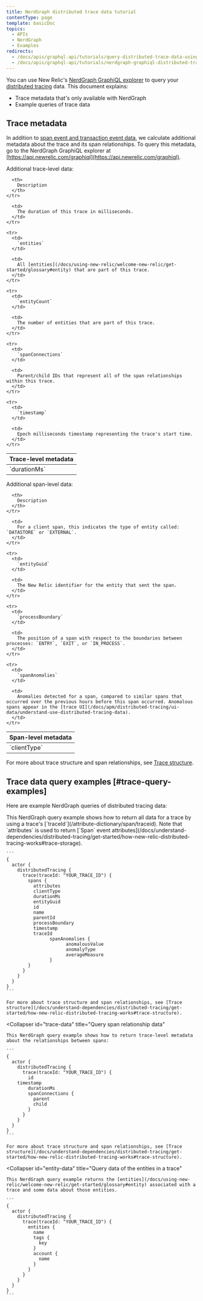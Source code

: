 ```yaml
---
title: NerdGraph distributed trace data tutorial
contentType: page
template: basicDoc
topics:
  - APIs
  - NerdGraph
  - Examples
redirects:
  - /docs/apis/graphql-api/tutorials/query-distributed-trace-data-using-graphql-api
  - /docs/apis/graphql-api/tutorials/nerdgraph-graphiql-distributed-trace-data-tutorial
---
```


You can use New Relic's [NerdGraph GraphiQL explorer](https://api.newrelic.com/graphiql) to query your [distributed tracing](/docs/understand-dependencies/distributed-tracing/get-started/introduction-distributed-tracing) data. This document explains:

* Trace metadata that's only available with NerdGraph
* Example queries of trace data

## Trace metadata

In addition to [span event and transaction event data](/docs/understand-dependencies/distributed-tracing/get-started/how-new-relic-distributed-tracing-works#trace-structure), we calculate additional metadata about the trace and its span relationships. To query this metadata, go to the NerdGraph GraphiQL explorer at [https://api.newrelic.com/graphiql](https://api.newrelic.com/graphiql).

Additional trace-level data:

<Table>
  <thead>
    <tr>
      <th style={{ width: "180px" }}>
        Trace-level metadata
      </th>

      <th>
        Description
      </th>
    </tr>
  </thead>

  <tbody>
    <tr>
      <td>
        `durationMs`
      </td>

      <td>
        The duration of this trace in milliseconds.
      </td>
    </tr>

    <tr>
      <td>
        `entities`
      </td>

      <td>
        All [entities](/docs/using-new-relic/welcome-new-relic/get-started/glossary#entity) that are part of this trace.
      </td>
    </tr>

    <tr>
      <td>
        `entityCount`
      </td>

      <td>
        The number of entities that are part of this trace.
      </td>
    </tr>

    <tr>
      <td>
        `spanConnections`
      </td>

      <td>
        Parent/child IDs that represent all of the span relationships within this trace.
      </td>
    </tr>

    <tr>
      <td>
        `timestamp`
      </td>

      <td>
        Epoch milliseconds timestamp representing the trace's start time.
      </td>
    </tr>
  </tbody>
</Table>

Additional span-level data:

<Table>
  <thead>
    <tr>
      <th style={{ width: "180px" }}>
        Span-level metadata
      </th>

      <th>
        Description
      </th>
    </tr>
  </thead>

  <tbody>
    <tr>
      <td>
        `clientType`
      </td>

      <td>
        For a client span, this indicates the type of entity called: `DATASTORE` or `EXTERNAL`.
      </td>
    </tr>

    <tr>
      <td>
        `entityGuid`
      </td>

      <td>
        The New Relic identifier for the entity that sent the span.
      </td>
    </tr>

    <tr>
      <td>
        `processBoundary`
      </td>

      <td>
        The position of a span with respect to the boundaries between processes: `ENTRY`, `EXIT`, or `IN_PROCESS`.
      </td>
    </tr>

    <tr>
      <td>
        `spanAnomalies`
      </td>

      <td>
        Anomalies detected for a span, compared to similar spans that occurred over the previous hours before this span occurred. Anomalous spans appear in the [trace UI](/docs/apm/distributed-tracing/ui-data/understand-use-distributed-tracing-data).
      </td>
    </tr>
  </tbody>
</Table>

For more about trace structure and span relationships, see [Trace structure](/docs/understand-dependencies/distributed-tracing/get-started/how-new-relic-distributed-tracing-works#trace-structure).

## Trace data query examples [#trace-query-examples]

Here are example NerdGraph queries of distributed tracing data:

<CollapserGroup>
  <Collapser
    id="traceid"
    title="Query by trace ID"
  >
    This NerdGraph query example shows how to return all data for a trace by using a trace's [`traceId`](/attribute-dictionary/span/traceid). Note that `attributes` is used to return [`Span` event attributes](/docs/understand-dependencies/distributed-tracing/get-started/how-new-relic-distributed-tracing-works#trace-storage).

    ```
    {
      actor {
        distributedTracing {
          trace(traceId: "YOUR_TRACE_ID") {
            spans {
              attributes
              clientType
              durationMs
              entityGuid
              id
              name
              parentId
              processBoundary
              timestamp
              traceId
                    spanAnomalies {
                          anomalousValue
                          anomalyType
                          averageMeasure
                    }
            }
          }
        }
      }
    }
    ```

    For more about trace structure and span relationships, see [Trace structure](/docs/understand-dependencies/distributed-tracing/get-started/how-new-relic-distributed-tracing-works#trace-structure).
  </Collapser>

  <Collapser
    id="trace-data"
    title="Query span relationship data"
  >
    This NerdGraph query example shows how to return trace-level metadata about the relationships between spans:

    ```
    {
      actor {
        distributedTracing {
          trace(traceId: "YOUR_TRACE_ID") {
            id
    	timestamp
            durationMs
            spanConnections {
              parent
              child
            }
          }
        }
      }
    }
    ```

    For more about trace structure and span relationships, see [Trace structure](/docs/understand-dependencies/distributed-tracing/get-started/how-new-relic-distributed-tracing-works#trace-structure).
  </Collapser>

  <Collapser
    id="entity-data"
    title="Query data of the entities in a trace"
  >
    This NerdGraph query example returns the [entities](/docs/using-new-relic/welcome-new-relic/get-started/glossary#entity) associated with a trace and some data about those entities.

    ```
    {
      actor {
        distributedTracing {
          trace(traceId: "YOUR_TRACE_ID") {
            entities {
              name
              tags {
                key
              }
              account {
                name
              }
            }
          }
        }
      }
    }
    ```
  </Collapser>
</CollapserGroup>
